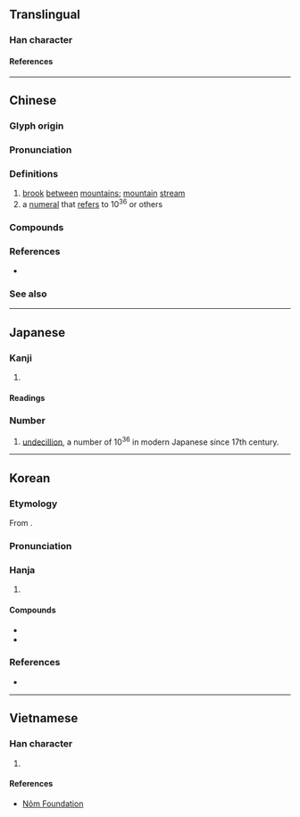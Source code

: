 {{also|涧}}
{{character info}}
==Translingual==

===Han character===
{{Han char|rn=85|rad=水|as=12|sn=15|four=37120|canj=EANA|ids=⿰氵間}}

====References====
{{Han ref|kx=0652.321|dj=1060.030|hdz=80024.140|uh=6F97}}

----

==Chinese==
{{zh-forms|s=涧|alt=㵎}}

===Glyph origin===
{{Han etym}}

===Pronunciation===
{{zh-pron
|m=jiàn
|m-s=
|c=gaan2,gaan3
|c-t=
|g=
|h=pfs=kiên
|j=
|mb=
|md=
|mn=kàn
|mn-t=
|w=
|x=
|mc=y
|oc=y
|cat=n,num
}}

===Definitions===
{{zh-hanzi}}

# [[brook]] [[between]] [[mountain]]s; [[mountain]] [[stream]]
# a [[numeral]] that [[refer]]s to 10<sup>36</sup> or others

===Compounds===
{{zh-der|山澗|林慚澗愧|桑澗|深澗|清澗|溝澗|溪澗|澗口|澗壑|澗池|澗溝|西澗|餐松飲澗}}

===References===
* {{R:yue:Hanzi}}

===See also===
{{zh-numerals-10^4}}

{{cln|zh|numeral symbols|numerals}}

----

==Japanese==

===Kanji===
{{ja-kanji|grade=|rs=水12}}

# {{rfdef|ja|sort=水12}}

====Readings====
{{ja-readings
|goon=けん
|kanon=かん
|kun=たに-, たにみず-
|nanori=ま
}}

===Number===
{{ja-pos|numeral symbol|かん}}

# [[undecillion]], a number of 10<sup>36</sup> in modern Japanese since 17th century.

----

==Korean==

===Etymology===
From {{der|ko|ltc|-}} {{ltc-l|澗}}. {{hanja-hunmong|간〯|kǎn|地理#상04B}}

===Pronunciation===
{{ko-hanja-pron|간|l=y}}

===Hanja===
{{ko-hanja-search}}
{{ko-hanja|[[산골]] [[물]]|간}}

# {{hanja form of|간|[[mountain]] [[stream]]}}

====Compounds====
{{der-top|Compounds}}
* {{ko-l|계간|溪澗}}
* {{ko-l|벽간|碧澗}}
{{der-bottom}}

===References===
* {{R:hanjadoc|6415}}

----

==Vietnamese==

===Han character===
{{vi-readings|rs=水12|reading=giản}}

# {{rfdef|vi|sort=水12}}

====References====
* [http://nomfoundation.org/common/nom_details.php?codepoint=6f97&img=1 Nôm Foundation]

{{cln|vi|Han tu}}